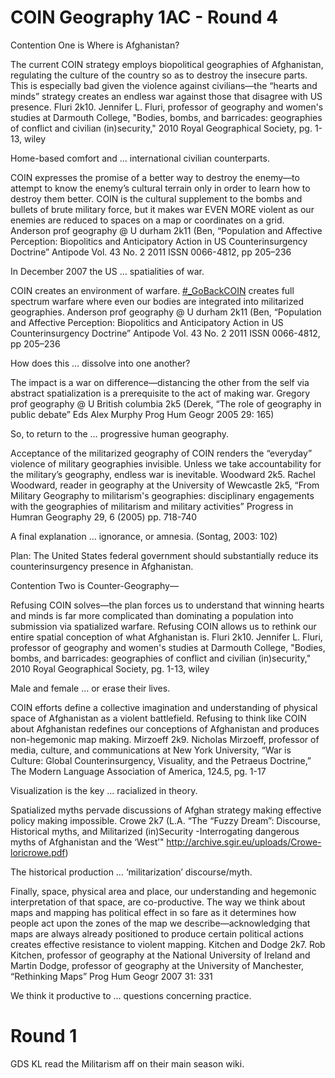 =COIN Geography 1AC - Round 4= 
Contention One is Where is Afghanistan?

The current COIN strategy employs biopolitical geographies of Afghanistan, regulating the culture of the country so as to destroy the insecure parts. This is especially bad given the violence against civilians—the “hearts and minds” strategy creates an endless war against those that disagree with US presence.
Fluri 2k10. Jennifer L. Fluri, professor of geography and women's studies at Darmouth College, "Bodies, bombs, and barricades: geographies of conflict and civilian (in)security," 2010 Royal Geographical Society, pg. 1-13, wiley

Home-based comfort and … international civilian counterparts.


COIN expresses the promise of a better way to destroy the enemy—to attempt to know the enemy’s cultural terrain only in order to learn how to destroy them better. COIN is the cultural supplement to the bombs and bullets of brute military force, but it makes war EVEN MORE violent as our enemies are reduced to spaces on a map or coordinates on a grid. 
Anderson prof geography @ U durham 2k11 (Ben, “Population and Affective Perception: Biopolitics and Anticipatory Action in US Counterinsurgency Doctrine” Antipode Vol. 43 No. 2 2011 ISSN 0066-4812, pp 205–236

In December 2007 the US … spatialities of war.

COIN creates an environment of warfare. [[#_GoBack]]COIN creates full spectrum warfare where even our bodies are integrated into militarized geographies.
Anderson prof geography @ U durham 2k11 (Ben, “Population and Affective Perception: Biopolitics and Anticipatory Action in US Counterinsurgency Doctrine” Antipode Vol. 43 No. 2 2011 ISSN 0066-4812, pp 205–236

How does this … dissolve into one another?

The impact is a war on difference—distancing the other from the self via abstract spatialization is a prerequisite to the act of making war.
Gregory prof geography @ U British columbia 2k5 (Derek, “The role of geography in public debate” Eds Alex Murphy Prog Hum Geogr 2005 29: 165)

So, to return to the … progressive human geography.

Acceptance of the militarized geography of COIN renders the “everyday” violence of military geographies invisible. Unless we take accountability for the military’s geography, endless war is inevitable.
Woodward 2k5. Rachel Woodward, reader in geography at the University of Wewcastle 2k5, “From Military Geography to militarism's geographies: disciplinary engagements with the geographies of militarism and military activities” Progress in Humran Geography 29, 6 (2005) pp. 718-740

A final explanation … ignorance, or amnesia. (Sontag, 2003: 102)

Plan: The United States federal government should substantially reduce its counterinsurgency presence in Afghanistan.

Contention Two is Counter-Geography—

Refusing COIN solves—the plan forces us to understand that winning hearts and minds is far more complicated than dominating a population into submission via spatialized warfare. Refusing COIN allows us to rethink our entire spatial conception of what Afghanistan is. 
Fluri 2k10. Jennifer L. Fluri, professor of geography and women's studies at Darmouth College, "Bodies, bombs, and barricades: geographies of conflict and civilian (in)security," 2010 Royal Geographical Society, pg. 1-13, wiley

Male and female … or erase their lives.

COIN efforts define a collective imagination and understanding of physical space of Afghanistan as a violent battlefield. Refusing to think like COIN about Afghanistan redefines our conceptions of Afghanistan and produces non-hegemonic map making. 
Mirzoeff 2k9. Nicholas Mirzoeff, professor of media, culture, and communications at New York University, “War is Culture: Global Counterinsurgency, Visuality, and the Petraeus Doctrine,” The Modern Language Association of America, 124.5, pg. 1-17

Visualization is the key … racialized in theory.

Spatialized myths pervade discussions of Afghan strategy making effective policy making impossible.
Crowe 2k7 (L.A. “The “Fuzzy Dream”: Discourse, Historical myths, and Militarized (in)Security -Interrogating dangerous myths of Afghanistan and the ‘West’" <span style="color: windowtext; text-decoration: none; text-underline: none;">[[http://archive.sgir.eu/uploads/Crowe-loricrowe.pdf]]</span>) 

The historical production … ‘militarization’ discourse/myth.

Finally, space, physical area and place, our understanding and hegemonic interpretation of that space, are co-productive. The way we think about maps and mapping has political effect in so fare as it determines how people act upon the zones of the map we describe—acknowledging that maps are always already positioned to produce certain political actions creates effective resistance to violent mapping.
Kitchen and Dodge 2k7. Rob Kitchen, professor of geography at the National University of Ireland and Martin Dodge, professor of geography at the University of Manchester, “Rethinking Maps” Prog Hum Geogr 2007 31: 331

We think it productive to … questions concerning practice.

=Round 1= 

GDS KL read the Militarism aff on their main season wiki.
